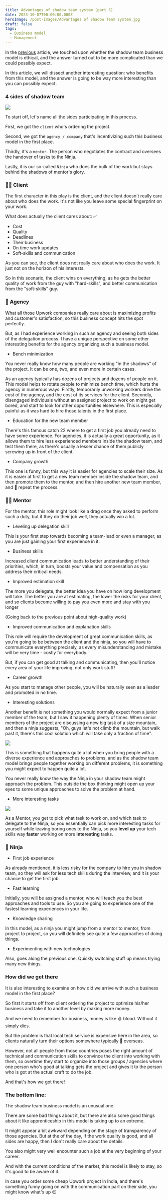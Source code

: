 ```yaml
---
title: Advantages of shadow team system (part 3)
date: 2023-10-07T00:00:00.000Z
heroImage: /post-images/Advantages of Shadow Team system.jpg
draft: false
tags:
  - Business model
  - Management
---
```


In the [previous](https://alex-code.com/post/2023-08-23-is-shadow-team-ethical-part-2) article, we touched upon whether the shadow team business model is ethical, and the answer turned out to be more complicated than we could possibly expect.

In this article, we will dissect another interesting question: who benefits from this model, and the answer is going to be way more interesting than you can possibly expect.

### 4 sides of shadow team

![](</post-images/Advantages of Shadow Team system ILLUSTRATION 4 sides of shadow team.png>)

To start off, let's name all the sides participating in this process.

First, we got the `client` who's ordering the project.

Second, we got the `agency / company` that's incentivizing such this business model in the first place.

Thirdly, it's a `mentor`. The person who negotiates the contract and oversees the handover of tasks to the Ninja.

Lastly, it is our so-called `Ninja` who does the bulk of the work but stays behind the shadows of mentor's glory.

### 👨‍💼 Client

The first character in this play is the client, and the client doesn't really care about who does the work. It's not like you leave some special fingerprint on your work.

What does actually the client cares about: ✅

* Cost
* Quality
* Deadlines
* Their business
* On time work updates
* Soft-skills and communication

As you can see, the client does not really care about who does the work. It just not on the horizon of his interests.

So in this scenario, the client wins on everything, as he gets the better quality of work from the guy with "hard-skills", and better communication from the "soft-skills" guy.

### 🏢 Agency

What all those Upwork companies really care about is maximizing profits and customer's satisfaction, so this business concept hits the spot perfectly.

But, as I had experience working in such an agency and seeing both sides of the delegation process. I have a unique perspective on some other interesting benefits for the agency organizing such a business model.

* Bench minimization

You never really know how many people are working "in the shadows" of the project. It can be one, two, and even more in certain cases.

As an agency typically has dozens of projects and dozens of people on it. This model helps to rotate people to minimize bench time, which hurts the agency in numerous ways: Firstly, temporarily unworking workers drive the cost of the agency, and the cost of its services for the client. Secondly, disengaged individuals without an assigned project to work on might get bored, and start to look for other opportunities elsewhere. This is especially painful as it was hard to hire those talents in the first place.

* Education for the new team member

There's this famous catch 22 where to get a first job you already need to have some experience. For agencies, it is actually a great opportunity, as it allows them to hire less experienced members inside the shadow team, and test them there, as there's usually a lesser chance of them publicly screwing up in front of the client.

* Company growth

This one is funny, but this way it is easier for agencies to scale their size. As it is easier at first to get a new team member inside the shadow team, and then promote them to the mentor, and then hire another new team member, and 🔁 repeat the process.

### 👨‍🎓 Mentor

For the mentor, this role might look like a drag once they asked to perform such a duty, but if they do their job well, they actually win a lot.

* Leveling up delegation skill

This is your first step towards becoming a team-lead or even a manager, as you are just gaining your first experience in it.

* Business skills

Increased client communication leads to better understanding of their priorities, which, in turn, boosts your value and compensation as you address their critical needs.

* Improved estimation skill

The more you delegate, the better idea you have on how long development will take. The better you are at estimating, the lower the risks for your client, and so clients become willing to pay you even more and stay with you longer

(Going back to the previous point about high-quality work)

* Improved communication and explanation skills

This role will require the development of great communication skills, as you're going to be between the client and the ninja, so you will have to communicate everything precisely, as every misunderstanding and mistake will be very time - costly for everybody.

But, if you can get good at talking and communicating, then you'll notice every area of your life improving, not only work stuff!

* Career growth

As you start to manage other people, you will be naturally seen as a leader and promoted in no time.

* Interesting solutions

Another benefit is not something you would normally expect from a junior member of the team, but I saw it happening plenty of times. When senior members of the project are discussing a new big task of a size mountain, and then a ninja suggests, "Oh, guys let's not climb the mountain, but walk past it, there's this cool solution which will take only a fraction of time".

![](</post-images/Advantages of Shadow Team system - interesting solutions.png>)

This is something that happens quite a lot when you bring people with a diverse experience and approaches to problems, and as the shadow team model brings people together working on different problems, it is something you might expect to happen quite a lot.

You never really know the way the Ninja in your shadow team might approach the problem. This outside the box thinking might open up your eyes to some unique approaches to solve the problem at hand.

* More interesting tasks

![](</post-images/Advantages of Shadow Team system More interesting tasks.png>)

As a Mentor, you get to pick what task to work on, and which task to delegate to the Ninja, so you essentially can pick more interesting tasks for yourself while leaving boring ones to the Ninja, so you **level up** your tech skills way **faster** working on more **interesting** tasks.

### 🥷 Ninja

* First job experience

As already mentioned, it is less risky for the company to hire you in shadow team, so they will ask for less tech skills during the interview, and it is your chance to get the first job.

* Fast learning

Initially, you will be assigned a mentor, who will teach you the best approaches and tools to use. So you are going to experience one of the fastest learning experiences in your life.

* Knowledge sharing

In this model, as a ninja you might jump from a mentor to mentor, from project to project, so you will definitely see quite a few approaches of doing things.

* Experimenting with new technologies

Also, goes along the previous one. Quickly switching stuff up means trying many new things.

### How did we get there

It is also interesting to examine on how did we arrive with such a business model in the first place?

So first it starts off from client ordering the project to optimize his/her business and take it to another level by making more money.

And we need to remember for business, money is like 🩸 blood. Without it simply dies.

But the problem is that local tech service is expensive here in the area, so clients naturally turn their options somewhere typically 🌊 overseas.

However, not all people from those countries poses the right amount of technical and communication skills to convince the client into working with them, so overtime they start to organize into those groups / agencies where one person who's good at talking gets the project and gives it to the person who is got at the actual  craft to do the job.

And that's how we got there!

### The bottom line:

The shadow team business model is an unusual one.

There are some bad things about it, but there are also some good things about it like apprenticeship in this model is taking up to an extreme.

It might appear a bit awkward depending on the stage of transparency of those agencies. But at the of the day, if the work quality is good, and all sides are happy, then I don't really care about the details.

You also might very well encounter such a job at the very beginning of your career.

And with the current conditions of the market, this model is likely to stay, so it's good to be aware of it.

In case you order some cheap Upwork project in India, and there's something funny going on with the communication part on their side, you might know what's up 😉
